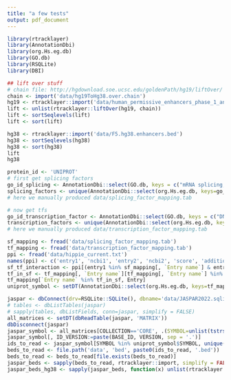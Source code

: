 ```yaml
---
title: "a few tests"
output: pdf_document
---
```


```r
library(rtracklayer)
library(AnnotationDbi)
library(org.Hs.eg.db)
library(GO.db)
library(RSQLite)
library(DBI)
```



```r
## lift over stuff
# chain file: http://hgdownload.soe.ucsc.edu/goldenPath/hg19/liftOver/
chain <- import('data/hg19ToHg38.over.chain')
hg19 <- rtracklayer::import('data/human_permissive_enhancers_phase_1_and_2.bed')
lift <- unlist(rtracklayer::liftOver(hg19, chain))
lift <- sortSeqlevels(lift)
lift <- sort(lift)

hg38 <- rtracklayer::import('data/F5.hg38.enhancers.bed')
hg38 <- sortSeqlevels(hg38)
hg38 <- sort(hg38)
lift
hg38

```

```r
protein_id <- 'UNIPROT'
# first get splicing factors
go_id_splicing <- AnnotationDbi::select(GO.db, keys = c("mRNA splicing, via spliceosome"), columns = c("GOID"), keytype = c("TERM"))$GOID
splicing_factors <- unique(AnnotationDbi::select(org.Hs.eg.db, keys=go_id_splicing, columns = protein_id, keytype = "GOALL")[[protein_id]])
# here we manually produced data/splicing_factor_mapping.tab

# now get tfs
go_id_transcription_factor <- AnnotationDbi::select(GO.db, keys = c("DNA-binding transcription factor activity"), columns = c("GOID"), keytype = c("TERM"))$GOID
transcription_factors <- unique(AnnotationDbi::select(org.Hs.eg.db, keys=go_id_transcription_factor, columns = protein_id, keytype = "GOALL")[[protein_id]])
# here we manually produced data/transcription_factor_mapping.tab

```


```r

sf_mapping <- fread('data/splicing_factor_mapping.tab')
tf_mapping <- fread('data/transcription_factor_mapping.tab')
ppi <- fread('data/hippie_current.txt')
names(ppi) <- c('entry1', 'ncbi1', 'entry2', 'ncbi2', 'score', 'additional')
sf_tf_interaction <- ppi[(entry1 %in% sf_mapping[, `Entry name`] & entry2 %in% tf_mapping[, `Entry name`]) | (entry1 %in% tf_mapping[, `Entry name`] & entry2 %in% sf_mapping[, `Entry name`])]
tf_in_sf <- tf_mapping[, `Entry name`][tf_mapping[, `Entry name`] %in% sf_tf_interaction[, unique(c(entry1, entry2))]]
tf_mapping[`Entry name` %in% tf_in_sf, Entry]
uniprot_symbol <- setDT(AnnotationDbi::select(org.Hs.eg.db, keys=tf_mapping[`Entry name` %in% tf_in_sf, Entry], columns = "SYMBOL", keytype = protein_id))
```

```r
jaspar <- dbConnect(drv=RSQLite::SQLite(), dbname='data/JASPAR2022.sqlite3')
# tables <- dbListTables(jaspar)
# sapply(tables, dbListFields, conn=jaspar, simplify = FALSE)
all_matrices <- setDT(dbReadTable(jaspar, 'MATRIX'))
dbDisconnect(jaspar)
jaspar_symbol <- all_matrices[COLLECTION=='CORE', .(SYMBOL=unlist(tstrsplit(NAME, '::', fixed=TRUE))), by=.(BASE_ID, VERSION)]
jaspar_symbol[, ID_VERSION:=paste(BASE_ID, VERSION, sep = '.')]
ids_to_read <- jaspar_symbol[SYMBOL %in% uniprot_symbol$SYMBOL, unique(ID_VERSION)]
beds_to_read <- file.path('data', 'bed', paste0(ids_to_read, '.bed'))
beds_to_read <- beds_to_read[file.exists(beds_to_read)]
jaspar_beds <- sapply(beds_to_read, rtracklayer::import, simplify = FALSE)
jaspar_beds_hg38 <- sapply(jaspar_beds, function(x) unlist(rtracklayer::liftOver(x, chain=chain)))
```

